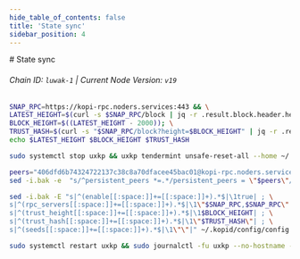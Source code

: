 ```yaml
---
hide_table_of_contents: false
title: 'State sync'
sidebar_position: 4
---
```


<div class="h1-with-icon icon-kopi">
  # State sync
</div>

###### Chain ID: `luwak-1` | Current Node Version: `v19`

```bash
SNAP_RPC=https://kopi-rpc.noders.services:443 && \
LATEST_HEIGHT=$(curl -s $SNAP_RPC/block | jq -r .result.block.header.height); \
BLOCK_HEIGHT=$((LATEST_HEIGHT - 2000)); \
TRUST_HASH=$(curl -s "$SNAP_RPC/block?height=$BLOCK_HEIGHT" | jq -r .result.block_id.hash) && \
echo $LATEST_HEIGHT $BLOCK_HEIGHT $TRUST_HASH
```

```bash
sudo systemctl stop uxkp && uxkp tendermint unsafe-reset-all --home ~/.kopid --keep-addr-book
```

```bash
peers="406dfd6b74324722137c38c8a70dfacee45bac01@kopi-rpc.noders.services:30756"
sed -i.bak -e  "s/^persistent_peers *=.*/persistent_peers = \"$peers\"/" ~/.kopid/config/config.toml
```

```bash
sed -i.bak -E "s|^(enable[[:space:]]+=[[:space:]]+).*$|\1true| ; \
s|^(rpc_servers[[:space:]]+=[[:space:]]+).*$|\1\"$SNAP_RPC,$SNAP_RPC\"| ; \
s|^(trust_height[[:space:]]+=[[:space:]]+).*$|\1$BLOCK_HEIGHT| ; \
s|^(trust_hash[[:space:]]+=[[:space:]]+).*$|\1\"$TRUST_HASH\"| ; \
s|^(seeds[[:space:]]+=[[:space:]]+).*$|\1\"\"|" ~/.kopid/config/config.toml
```

```bash
sudo systemctl restart uxkp && sudo journalctl -fu uxkp --no-hostname -o cat
```
